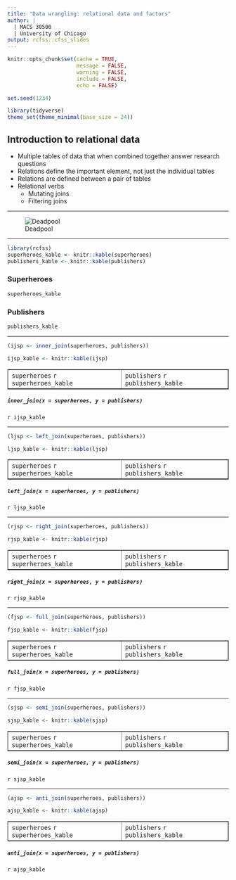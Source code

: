 ```yaml
---
title: "Data wrangling: relational data and factors"
author: |
  | MACS 30500
  | University of Chicago
output: rcfss::cfss_slides
---
```


```r
knitr::opts_chunk$set(cache = TRUE,
                      message = FALSE,
                      warning = FALSE,
                      include = FALSE,
                      echo = FALSE)

set.seed(1234)

library(tidyverse)
theme_set(theme_minimal(base_size = 24))
```

## Introduction to relational data

* Multiple tables of data that when combined together answer research questions
* Relations define the important element, not just the individual tables
* Relations are defined between a pair of tables
* Relational verbs
    * Mutating joins
    * Filtering joins

----

![Deadpool](https://www.hindustantimes.com/rf/image_size_960x540/HT/p2/2018/02/08/Pictures/_33b2ca74-0cc1-11e8-ba67-a8387f729390.jpeg)

----

```r
library(rcfss)
superheroes_kable <- knitr::kable(superheroes)
publishers_kable <- knitr::kable(publishers)
```

### Superheroes

```r
superheroes_kable
```

### Publishers

```r
publishers_kable
```

----

```r
(ijsp <- inner_join(superheroes, publishers))
```

```r
ijsp_kable <- knitr::kable(ijsp)
```

<table border = 1>
<tr>
<td valign="top">
  `superheroes`
  `r superheroes_kable`
</td>
<td valign="top">
  `publishers`
  `r publishers_kable`
</td>
</tr>
</table>

##### `inner_join(x = superheroes, y = publishers)`

`r ijsp_kable`

----

```r
(ljsp <- left_join(superheroes, publishers))
```

```r
ljsp_kable <- knitr::kable(ljsp)
```

<table border = 1>
  <tr>
  <td valign="top">
  `superheroes`
  `r superheroes_kable`
  </td>
  <td valign="top">
  `publishers`
  `r publishers_kable`
  </td>
  </tr>
</table>

##### `left_join(x = superheroes, y = publishers)`

`r ljsp_kable`

----

```r
(rjsp <- right_join(superheroes, publishers))
```

```r
rjsp_kable <- knitr::kable(rjsp)
```

<table border = 1>
  <tr>
  <td valign="top">
  `superheroes`
  `r superheroes_kable`
  </td>
  <td valign="top">
  `publishers`
  `r publishers_kable`
  </td>
  </tr>
</table>

##### `right_join(x = superheroes, y = publishers)`

`r rjsp_kable`

----

```r
(fjsp <- full_join(superheroes, publishers))
```

```r
fjsp_kable <- knitr::kable(fjsp)
```

<table border = 1>
<tr>
<td valign="top">
  `superheroes`
  `r superheroes_kable`
</td>
<td valign="top">
  `publishers`
  `r publishers_kable`
</td>
</tr>
</table>

##### `full_join(x = superheroes, y = publishers)`

`r fjsp_kable`

----

```r
(sjsp <- semi_join(superheroes, publishers))
```

```r
sjsp_kable <- knitr::kable(sjsp)
```

<table border = 1>
  <tr>
  <td valign="top">
  `superheroes`
  `r superheroes_kable`
  </td>
  <td valign="top">
  `publishers`
  `r publishers_kable`
  </td>
</tr>
</table>

##### `semi_join(x = superheroes, y = publishers)`

`r sjsp_kable`

----

```r
(ajsp <- anti_join(superheroes, publishers))
```

```r
ajsp_kable <- knitr::kable(ajsp)
```

<table border = 1>
  <tr>
  <td valign="top">
  `superheroes`
  `r superheroes_kable`
  </td>
  <td valign="top">
  `publishers`
  `r publishers_kable`
  </td>
</tr>
</table>

##### `anti_join(x = superheroes, y = publishers)`

`r ajsp_kable`


